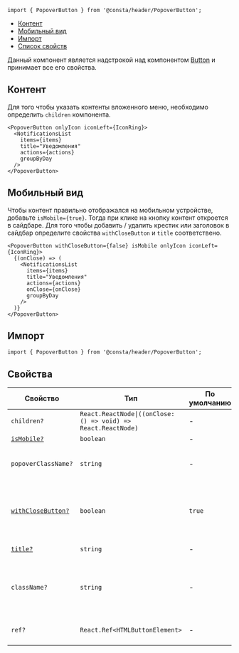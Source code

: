 
```tsx
import { PopoverButton } from '@consta/header/PopoverButton';
```

<MdxMenu>

- [Контент](#контент)
- [Мобильный вид](#мобильный-вид)
- [Импорт](#импорт)
- [Список свойств](#свойства)

</MdxMenu>

Данный компонент является надстрокой над компонентом [Button](##LIBS.LIB.STAND/lib:uikit/stand:components-button-stable) и принимает все его свойства.

## Контент

Для того чтобы указать контенты вложенного меню, необходимо определить `children` компонента.

```tsx
<PopoverButton onlyIcon iconLeft={IconRing}>
  <NotificationsList
    items={items}
    title="Уведомления"
    actions={actions}
    groupByDay
  />
</PopoverButton>
```

<PopoverButtonExample />

## Мобильный вид

Чтобы контент правильно отображался на мобильном устройстве, добавьте `isMobile={true}`. Тогда при клике на кнопку контент откроется в сайдбаре. Для того чтобы добавить / удалить крестик или заголовок в сайдбар определите свойства `withCloseButton` и `title` соответствено.

```tsx
<PopoverButton withCloseButton={false} isMobile onlyIcon iconLeft={IconRing}>
  {(onClose) => (
    <NotificationsList
      items={items}
      title="Уведомления"
      actions={actions}
      onClose={onClose}
      groupByDay
    />
  )}
</PopoverButton>
```

<PopoverButtonExampleMobile />

## Импорт

```tsx
import { PopoverButton } from '@consta/header/PopoverButton';
```

## Свойства

| Свойство                             | Тип                                                                              | По умолчанию | Описание                                                         |
| ------------------------------------ | -------------------------------------------------------------------------------- | ------------ | ---------------------------------------------------------------- |
| `children?`                          | `React.ReactNode`<code>&#124;</code>`((onClose: () => void) => React.ReactNode)` | -            | Выпадающий контент                                               |
| [`isMobile?`](#мобильный-вид)        | `boolean`                                                                        | -            | Мобильный вид                                                    |
| `popoverClassName?`                  | `string`                                                                         | -            | Дополнительный CSS-класс для выпадающего контента                |
| [`withCloseButton?`](#мобильный-вид) | `boolean`                                                                        | `true`       | Флаг, отвечающий за появление кнопки закрытия в мобильном виде   |
| [`title?`](#мобильный-вид)           | `string`                                                                         | -            | Заголовок в мобильном виде                                       |
| `className?`                         | `string`                                                                         | -            | Дополнительный CSS-класс для кнопки, по которой открывается меню |
| `ref?`                               | `React.Ref<HTMLButtonElement>`                                                   | -            | Ссылка на корневой DOM-элемент                                   |
